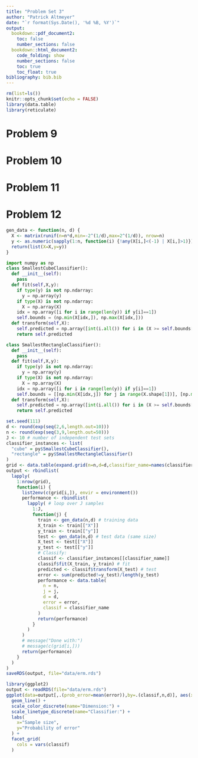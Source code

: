 ```yaml
---
title: "Problem Set 3"
author: "Patrick Altmeyer"
date: "`r format(Sys.Date(), '%d %B, %Y')`"
output: 
  bookdown::pdf_document2:
    toc: false
    number_sections: false
  bookdown::html_document2:
    code_folding: show
    number_sections: false
    toc: true
    toc_float: true
bibliography: bib.bib
---
```


```r
rm(list=ls())
knitr::opts_chunk$set(echo = FALSE)
library(data.table)
library(reticulate)
```

# Problem 9

# Problem 10

# Problem 11

# Problem 12

```r
gen_data <- function(n, d) {
  X <- matrix(runif(n=n*d,min=-2^(1/d),max=2^(1/d)), nrow=n)
  y <- as.numeric(sapply(1:n, function(i) {!any(X[i,]<(-1) | X[i,]>1)}))
  return(list(X=X,y=y))
}
```

```python
import numpy as np
class SmallestCubeClassifier():
  def __init__(self):
    pass
  def fit(self,X,y):
    if type(y) is not np.ndarray:
      y = np.array(y)
    if type(X) is not np.ndarray:
      X = np.array(X)
    idx = np.array([i for i in range(len(y)) if y[i]==1])
    self.bounds = (np.min(X[idx,]), np.max(X[idx,]))
  def transform(self,X):
    self.predicted = np.array([int(i.all()) for i in (X >= self.bounds[0]) & (X <= self.bounds[1])])
    return self.predicted
```

```python
class SmallestRectangleClassifier():
  def __init__(self):
    pass
  def fit(self,X,y):
    if type(y) is not np.ndarray:
      y = np.array(y)
    if type(X) is not np.ndarray:
      X = np.array(X)
    idx = np.array([i for i in range(len(y)) if y[i]==1])
    self.bounds = [[np.min(X[idx,j]) for j in range(X.shape[1])], [np.max(X[idx,j]) for j in range(X.shape[1])]]
  def transform(self,X):
    self.predicted = np.array([int(i.all()) for i in (X >= self.bounds[0]) & (X <= self.bounds[1])])
    return self.predicted
```


```r
set.seed(111)
d <- round(exp(seq(2,6,length.out=10)))
n <- round(exp(seq(3,9,length.out=50)))
J <- 10 # number of independent test sets
classifier_instances <- list(
  "cube" = py$SmallestCubeClassifier(),
  "rectangle" = py$SmallestRectangleClassifier()
)
grid <- data.table(expand.grid(n=n,d=d,classifier_name=names(classifier_instances)))
output <- rbindlist(
  lapply(
    1:nrow(grid),
    function(i) {
      list2env(c(grid[i,]), envir = environment())
      performance <- rbindlist(
        lapply( # loop over J samples 
          1:J,
          function(j) {
            train <- gen_data(n,d) # training data 
            X_train <- train[["X"]]
            y_train <- train[["y"]]
            test <- gen_data(n,d) # test data (same size)
            X_test <- test[["X"]]
            y_test <- test[["y"]]
            # Classify:
            classif <- classifier_instances[[classifier_name]]
            classif$fit(X_train, y_train) # fit
            predicted <- classif$transform(X_test) # test
            error <- sum(predicted!=y_test)/length(y_test)
            performance <- data.table(
              n = n,
              j = j,
              d = d,
              error = error,
              classif = classifier_name
            )
            return(performance)
          }
        )
      )
      # message("Done with:")
      # message(c(grid[i,]))
      return(performance)
    }
  )
)
saveRDS(output, file="data/erm.rds")
```

```r
library(ggplot2)
output <- readRDS(file="data/erm.rds")
ggplot(data=output[,.(prob_error=mean(error)),by=.(classif,n,d)], aes(x = n, y=prob_error, colour=factor(d))) +
  geom_line() +
  scale_color_discrete(name="Dimension:") +
  scale_linetype_discrete(name="Classifier:") +
  labs(
    x="Sample size",
    y="Probability of error"
  ) + 
  facet_grid(
    cols = vars(classif)
  )
```

